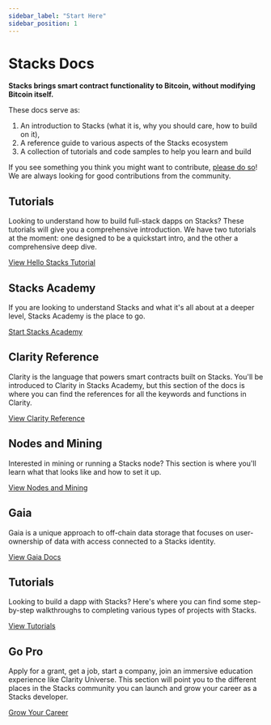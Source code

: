 ```yaml
---
sidebar_label: "Start Here"
sidebar_position: 1
---
```


# Stacks Docs

**Stacks brings smart contract functionality to Bitcoin, without modifying Bitcoin itself.**

These docs serve as:
1. An introduction to Stacks (what it is, why you should care, how to build on it),
2. A reference guide to various aspects of the Stacks ecosystem
3. A collection of tutorials and code samples to help you learn and build

If you see something you think you might want to contribute, [please do so](/docs/contribute)! We are always looking for good contributions from the community.

## Tutorials
Looking to understand how to build full-stack dapps on Stacks? These tutorials will give you a comprehensive introduction. We have two tutorials at the moment: one designed to be a quickstart intro, and the other a comprehensive deep dive.

[View Hello Stacks Tutorial](/docs/developer-quickstart)

## Stacks Academy
If you are looking to understand Stacks and what it's all about at a deeper level, Stacks Academy is the place to go.

[Start Stacks Academy](/docs/stacks-academy)

## Clarity Reference
Clarity is the language that powers smart contracts built on Stacks. You'll be introduced to Clarity in Stacks Academy, but this section of the docs is where you can find the references for all the keywords and functions in Clarity.

[View Clarity Reference](/docs/clarity)

## Nodes and Mining
Interested in mining or running a Stacks node? This section is where you'll learn what that looks like and how to set it up.

[View Nodes and Mining](/docs/nodes-and-mining)

## Gaia
Gaia is a unique approach to off-chain data storage that focuses on user-ownership of data with access connected to a Stacks identity.

[View Gaia Docs](/docs/gaia)

## Tutorials

Looking to build a dapp with Stacks? Here's where you can find some step-by-step walkthroughs to completing various types of projects with Stacks.

[View Tutorials](/docs/tutorials/)

## Go Pro

Apply for a grant, get a job, start a company, join an immersive education experience like Clarity Universe. This section will point you to the different places in the Stacks community you can launch and grow your career as a Stacks developer.

[Grow Your Career](/docs/pro)
